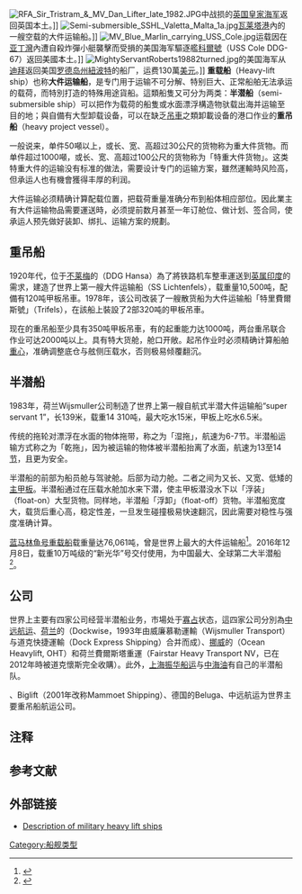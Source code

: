{{NoteTA
|1=zh-tw:福克蘭戰爭;zh-cn:马岛战争;
|2=zh-tw:甲板吊車;zh-cn:甲板吊;
|3=zh-cn:米;zh-tw:公尺;
}}
[[Image:RFA_Sir_Tristram_&_MV_Dan_Lifter_late_1982.JPG|thumb]]中战损的[[英国皇家海军|英国皇家海军]]{{link-en|皇家輔助艦隊|Royal Fleet Auxiliary|辅助舰队}}{{tsl|en|RFA Sir Tristram (L3505)|特里斯特拉姆爵士号登陆舰}}返回英国本土。]]
[[Image:Semi-submersible_SSHL_Valetta_Malta_1a.jpg|thumb]][[瓦莱塔|瓦莱塔港]]內的一艘空载的大件运输船。]]
[[Image:MV_Blue_Marlin_carrying_USS_Cole.jpg|thumb]]运载因在[[亚丁灣|亚丁灣]]內遭自殺炸彈小艇襲擊而受損的美国海军驅逐艦[[科尔号驱逐舰_(DDG-67)|科爾號]]（USS Cole DDG-67）返回美國本土。]]
[[Image:MightyServantRoberts19882turned.jpg|thumb]]的美国海军{{tsl|en|USS Samuel B. Roberts (FFG-58)|山謬·羅勃茲號巡防艦}}从[[迪拜|迪拜]]返回美国[[罗德岛州|罗德岛州]][[紐波特_(羅得島州)|紐波特]]的船厂，运费130萬[[美元|美元]]。]]
'''重载船'''（Heavy-lift ship）也称'''大件运输船'''，是专门用于运输不可分解、特别巨大、正常船舶无法承运的载荷，而特別打造的特殊用途貨船。這類船隻又可分为两类：'''半潜船'''（semi-submersible ship）可以把作为载荷的船隻或水面漂浮構造物驮载出海并运输至目的地；與自備有大型卸载设备，可以在缺乏[[吊車|吊車]]之類卸載设备的港口作业的'''重吊船'''（heavy project vessel）。

一般说来，单件50噸以上，或长、宽、高超过30公尺的货物称为重大件货物。而单件超过1000噸，或长、宽、高超过100公尺的货物称为「特重大件货物」{{refTag|1=苏晨等：“大件运输船舶发展现状与动态”，发表于《船舶工程》总第34卷，2012年第3期，第1-5页。}}。这类特重大件的运输没有标准的做法，需要设计专门的运输方案，雖然運輸時风险高，但承运人也有機會獲得丰厚的利润。

大件运输必须精确计算配载位置，把载荷重量准确分布到船体相应部位。因此業主有大件运输物品需要運送時，必须提前数月甚至一年订舱位、做计划、签合同，使承运人预先做好装卸、绑扎、运输方案的規劃。

==重吊船==
1920年代，位于[[不莱梅|不莱梅]]的{{tsl|en|DDG Hansa|德国汉萨蒸汽船公司}}（DDG Hansa）為了將铁路机车整車運送到[[英属印度|英属印度]]的需求，建造了世界上第一艘大件运输船{{link-de|利希滕費爾斯號重載船|Lichtenfels (Schiff, 1929)|利希滕費爾斯號}}（SS Lichtenfels），载重量10,500吨，配備有120吨甲板吊車。1978年，该公司改装了一艘散货船为大件运输船「特里費爾斯號」（Trifels），在該船上裝設了2部320吨的甲板吊車。  

现在的重吊船至少具有350吨甲板吊車，有的起重能力达1000吨，两台重吊联合作业可达2000吨以上。具有特大货舱，舱口开敞。起吊作业时必须精确计算船舶[[重心|重心]]，准确调整底仓与舷侧压载水，否则极易倾覆翻沉。

==半潜船==
{{main|半潜船}}
1983年，荷兰Wijsmuller公司制造了世界上第一艘自航式半潜大件运输船“super servant 1”，长139米，载重14 310吨，最大吃水15米，甲板上吃水6.5米。

传统的拖轮对漂浮在水面的物体拖带，称之为「湿拖」，航速为6-7节。半潜船运输方式称之为「乾拖」，因为被运输的物体被半潜船抬离了水面，航速为13至14[[節_(海運)|节]]，且更为安全。

半潜船的前部为船员舱与驾驶舱。后部为动力舱。二者之间为又长、又宽、低矮的[[坞舱|主甲板]]。半潜船通过在压载水舱加水来下潜，使主甲板潜没水下以「浮装」（float-on）大型货物。同样地，半潜船「浮卸」（float-off）货物。半潜船宽度大，载货后重心高，稳定性差，一旦发生碰撞极易快速翻沉，{{noteTag|1=如1999年11月在印尼[[新及岛|新及岛]]翻沉的{{tsl|en|Mighty Servant 2}}}}因此需要对稳性与强度准确计算。

[[蓝马林鱼号重载船|蓝马林鱼号重载船]]载重量达76,061吨，曾是世界上最大的大件运输船<ref>{{cite web | author= | title=Projects: Thunder Horse PDQ | url=http://www.dockwise.com/page/projects/projectdata.html | publisher=Dockwise | year=2010 | accessdate=23 May 2010 | archive-date=2010-08-06 | archive-url=https://web.archive.org/web/20100806090059/http://www.dockwise.com/page/projects/projectdata.html | dead-url=no }}</ref>。2016年12月8日，载重10万吨级的“新光华”号交付使用，为中国最大、全球第二大半潜船<ref>{{cite news |author1=郭军 |author2=彭永桂 |title=中国最大半潜船“新光华”号命名交船 |url=http://www.chinanews.com/cj/2016/12-08/8087742.shtml |accessdate=2020-05-03 |agency=中新社 |archive-date=2016-12-10 |archive-url=https://web.archive.org/web/20161210060703/http://www.chinanews.com/cj/2016/12-08/8087742.shtml |dead-url=no }}</ref>。

==公司==
世界上主要有四家公司经营半潜船业务，市場处于[[寡占|寡占]]状态，這四家公司分別為[[中遠集團|中远航运]]、[[荷兰|荷兰]]的{{link-nl|道克懷斯|Dockwise|道克维斯}}（Dockwise，1993年由威廉慕勒運輸（Wijsmuller Transport）与道克快捷運輸（Dock Express Shipping）合并而成）、[[挪威|挪威]]的{{link-en|海洋重載|Ocean Heavylift}}（Ocean Heavylift, OHT）和荷兰費爾斯塔重運（Fairstar Heavy Transport NV，已在2012年時被道克懷斯完全收購）。此外，[[上海振华船运|上海振华船运]]与[[中海油|中海油]]有自己的半潜船队。

{{tsl|en|Jumbo shipping|Jumbo}}、Biglift（2001年改称Mammoet Shipping）、德国的Beluga、中远航运为世界主要重吊船航运公司。

==注释==
{{ReflistH| ... }}
{{NoteFoot}}
{{ReflistF}}

==参考文献==
{{commons category|Heavy-lift ships}}

{{reflist}}
{{RefFoot}}

==外部链接==
* [http://www.globalsecurity.org/military/systems/ship/heavy-lift.htm Description of military heavy lift ships] {{Wayback|url=http://www.globalsecurity.org/military/systems/ship/heavy-lift.htm |date=20191109073834 }} 
 
{{商船類型}}

[[Category:船舰类型|Category:船舰类型]]